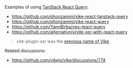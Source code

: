 Examples of using [TanStack React Query](https://tanstack.com/query):
 - https://github.com/phonzammi/vike-react-tanstack-query
 - https://github.com/phonzammi/vike-react-query
 - https://github.com/YannBirba/vps-react-query
 - https://github.com/alternativniy/vite-ssr-with-react-query

> vite-plugin-ssr was the [previous name of Vike](https://vite-plugin-ssr.com/vike).

Related discussions:
 - https://github.com/vikejs/vike/discussions/774
